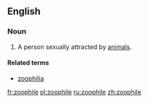 ==English==

===Noun===
{{en-noun}}

# A person sexually attracted by [[animal]]s.

====Related terms====
*[[zoophilia]]

[[fr:zoophile]]
[[pl:zoophile]]
[[ru:zoophile]]
[[zh:zoophile]]